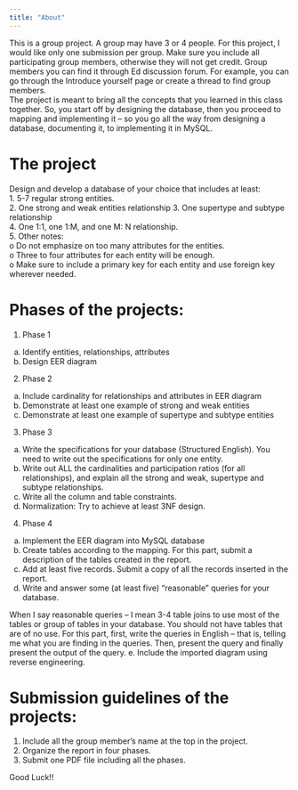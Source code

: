 ```yaml
---
title: "About"
---
```


This is a group project. A group may have 3 or 4 people. For this project, I would like only one 
submission per group. Make sure you include all participating group members, otherwise they 
will not get credit. Group members you can find it through Ed discussion forum. For example, 
you can go through the Introduce yourself page or create a thread to find group members.  
The project is meant to bring all the concepts that you learned in this class together. So, you start 
off by designing the database, then you proceed to mapping and implementing it – so you go all 
the way from designing a database, documenting it, to implementing it in MySQL.  

# The project  
Design and develop a database of your choice that includes at least:  
1. 5-7 regular strong entities.  
2. One strong and weak entities relationship 
3. One supertype and subtype relationship   
4. One 1:1, one 1:M, and one M: N relationship.  
5. Other notes:  
  o Do not emphasize on too many attributes for the entities.  
  o Three to four attributes for each entity will be enough.  
  o Make sure to include a primary key for each entity and use foreign key wherever 
  needed.

# Phases of the projects:

1. Phase 1 
  a. Identify entities, relationships, attributes 
  b. Design EER diagram 

2. Phase 2 
  a. Include cardinality for relationships and attributes in EER diagram  
  b. Demonstrate at least one example of strong and weak entities 
  c. Demonstrate at least one example of supertype and subtype entities 

3. Phase 3 
  a. Write the specifications for your database (Structured English). You need to write 
  out the specifications for only one entity.  
  b. Write out ALL the cardinalities and participation ratios (for all relationships), and 
  explain all the strong and weak, supertype and subtype relationships. 
  c. Write all the column and table constraints.  
  d. Normalization: Try to achieve at least 3NF design.

4. Phase 4 
  a. Implement the EER diagram into MySQL database 
  b. Create tables according to the mapping. For this part, submit a description of the 
  tables created in the report.  
  c. Add at least five records. Submit a copy of all the records inserted in the report.  
  d. Write and answer some (at least five) “reasonable” queries for your database.

  When I say reasonable queries – I mean 3-4 table joins to use most of the tables or 
  group of tables in your database. You should not have tables that are of no use. 
  For this part, first, write the queries in English – that is, telling me what you are 
  finding in the queries. Then, present the query and finally present the output of the 
  query. 
  e. Include the imported diagram using reverse engineering.

# Submission guidelines of the projects:  
  1. Include all the group member’s name at the top in the project.  
  2. Organize the report in four phases.  
  3. Submit one PDF file including all the phases. 

Good Luck!!
